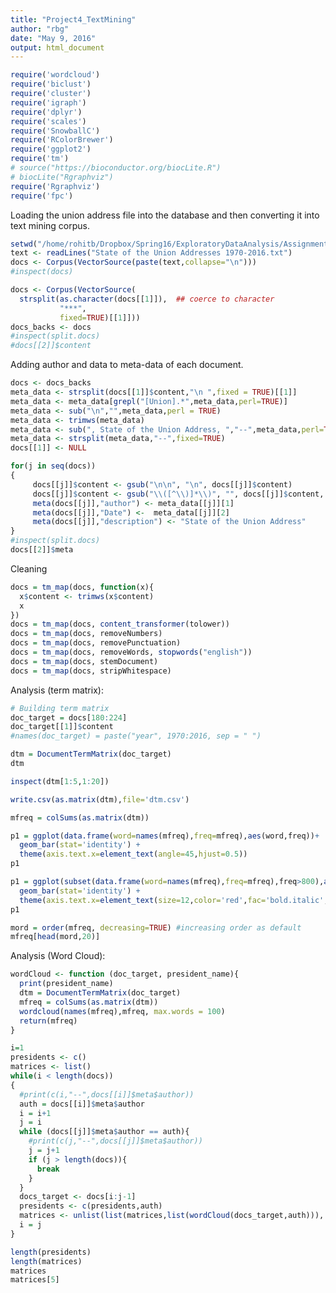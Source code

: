 ```yaml
---
title: "Project4_TextMining"
author: "rbg"
date: "May 9, 2016"
output: html_document
---
```



```r
require('wordcloud')
require('biclust')
require('cluster')
require('igraph') 
require('dplyr')
require('scales')
require('SnowballC')
require('RColorBrewer')
require('ggplot2')
require('tm')
# source("https://bioconductor.org/biocLite.R")
# biocLite("Rgraphviz")
require('Rgraphviz')
require('fpc')

```

Loading the union address file into the database and then converting it into text mining corpus. 

```r
setwd("/home/rohitb/Dropbox/Spring16/ExploratoryDataAnalysis/Assignments/Project4")
text <- readLines("State of the Union Addresses 1970-2016.txt")
docs <- Corpus(VectorSource(paste(text,collapse="\n")))
#inspect(docs)

```

```r
docs <- Corpus(VectorSource(
  strsplit(as.character(docs[[1]]),  ## coerce to character
           "***",   
           fixed=TRUE)[[1]]))  
docs_backs <- docs
#inspect(split.docs)
#docs[[2]]$content
```

Adding author and data to meta-data of each document. 

```r

docs <- docs_backs
meta_data <- strsplit(docs[[1]]$content,"\n ",fixed = TRUE)[[1]]
meta_data <- meta_data[grepl("[Union].*",meta_data,perl=TRUE)]
meta_data <- sub("\n","",meta_data,perl = TRUE)
meta_data <- trimws(meta_data)
meta_data <- sub(", State of the Union Address, ","--",meta_data,perl=TRUE)
meta_data <- strsplit(meta_data,"--",fixed=TRUE)
docs[[1]] <- NULL

for(j in seq(docs))   
{   
     docs[[j]]$content <- gsub("\n\n", "\n", docs[[j]]$content)
     docs[[j]]$content <- gsub("\\([^\\)]*\\)", "", docs[[j]]$content, perl=TRUE)
     meta(docs[[j]],"author") <- meta_data[[j]][1]
     meta(docs[[j]],"Date") <-  meta_data[[j]][2]
     meta(docs[[j]],"description") <- "State of the Union Address"
}
#inspect(split.docs)
docs[[2]]$meta
```

Cleaning

```r
docs = tm_map(docs, function(x){
  x$content <- trimws(x$content)
  x
})
docs = tm_map(docs, content_transformer(tolower))
docs = tm_map(docs, removeNumbers)
docs = tm_map(docs, removePunctuation)
docs = tm_map(docs, removeWords, stopwords("english"))
docs = tm_map(docs, stemDocument)
docs = tm_map(docs, stripWhitespace)
```

Analysis (term matrix):

```r
# Building term matrix 
doc_target = docs[180:224]
doc_target[[1]]$content
#names(doc_target) = paste("year", 1970:2016, sep = " ") 

dtm = DocumentTermMatrix(doc_target)
dtm

inspect(dtm[1:5,1:20])

write.csv(as.matrix(dtm),file='dtm.csv')

mfreq = colSums(as.matrix(dtm))

p1 = ggplot(data.frame(word=names(mfreq),freq=mfreq),aes(word,freq))+ 
  geom_bar(stat='identity') + 
  theme(axis.text.x=element_text(angle=45,hjust=0.5))
p1

p1 = ggplot(subset(data.frame(word=names(mfreq),freq=mfreq),freq>800),aes(word,freq))+ 
  geom_bar(stat='identity') + 
  theme(axis.text.x=element_text(size=12,color='red',fac='bold.italic',angle=45,hjust=0.5))
p1

mord = order(mfreq, decreasing=TRUE) #increasing order as default
mfreq[head(mord,20)]

```

Analysis (Word Cloud):

```r
wordCloud <- function (doc_target, president_name){
  print(president_name)
  dtm = DocumentTermMatrix(doc_target)
  mfreq = colSums(as.matrix(dtm))
  wordcloud(names(mfreq),mfreq, max.words = 100)
  return(mfreq) 
}

i=1
presidents <- c()
matrices <- list()
while(i < length(docs))   
{
  #print(c(i,"--",docs[[i]]$meta$author))
  auth = docs[[i]]$meta$author
  i = i+1
  j = i
  while (docs[[j]]$meta$author == auth){
    #print(c(j,"--",docs[[j]]$meta$author))
    j = j+1
    if (j > length(docs)){
      break
    }
  }
  docs_target <- docs[i:j-1]
  presidents <- c(presidents,auth)
  matrices <- unlist(list(matrices,list(wordCloud(docs_target,auth))), recursive = FALSE)
  i = j
}

length(presidents)
length(matrices)
matrices
matrices[5]
```
